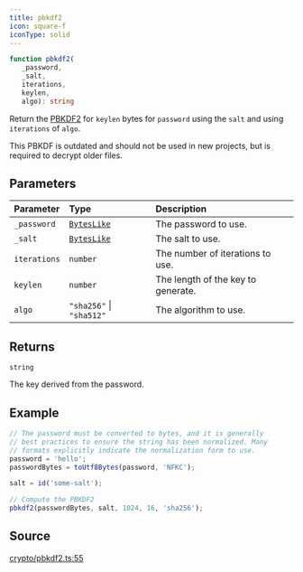 ```yaml
---
title: pbkdf2
icon: square-f
iconType: solid
---
```


```ts
function pbkdf2(
   _password, 
   _salt, 
   iterations, 
   keylen, 
   algo): string
```

Return the [PBKDF2](https://en.wikipedia.org/wiki/PBKDF2) for `keylen` bytes for `password` using the `salt` and
using `iterations` of `algo`.

This PBKDF is outdated and should not be used in new projects, but is required to decrypt older files.

## Parameters

| Parameter | Type | Description |
| :------ | :------ | :------ |
| `_password` | [`BytesLike`](/sdk/content/type-aliases/BytesLike) | The password to use. |
| `_salt` | [`BytesLike`](/sdk/content/type-aliases/BytesLike) | The salt to use. |
| `iterations` | `number` | The number of iterations to use. |
| `keylen` | `number` | The length of the key to generate. |
| `algo` | `"sha256"` \| `"sha512"` | The algorithm to use. |

## Returns

`string`

The key derived from the password.

## Example

```ts
// The password must be converted to bytes, and it is generally
// best practices to ensure the string has been normalized. Many
// formats explicitly indicate the normalization form to use.
password = 'hello';
passwordBytes = toUtf8Bytes(password, 'NFKC');

salt = id('some-salt');

// Compute the PBKDF2
pbkdf2(passwordBytes, salt, 1024, 16, 'sha256');
```

## Source

[crypto/pbkdf2.ts:55](https://github.com/dominant-strategies/quais.js/blob/f2011176222a6c0c5640e35f5ebc39b662373b76/src/crypto/pbkdf2.ts#L55)
